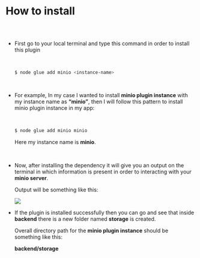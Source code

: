 



# How to install

##

<br/>

* First go to your local terminal and type this command in order to install this plugin

  <br/>

    ```bash
    $ node glue add minio <instance-name>
    ```

  <br/>

* For example, In my case I wanted to install **minio plugin instance** with my instance
  name as **“minio”**, then I will follow this pattern to install minio plugin instance in
  my app:

  <br/>
  
    ```bash
    $ node glue add minio minio
    ```
    
    Here my instance name is **minio**.

  <br/>

* Now, after installing the dependency it will give you an output on the terminal in which
  information is present in order to interacting with your **minio server**.

  Output will be something like this:
    
    <img src="/assets/MinioCredScreenshot.png"/>
    

  <br/>

* If the plugin is installed successfully then you can go and see that inside **backend** there
  is a new folder named **storage** is created. 
  
  Overall directory path for the **minio plugin instance** should be something like this:
  
  **backend/storage**
